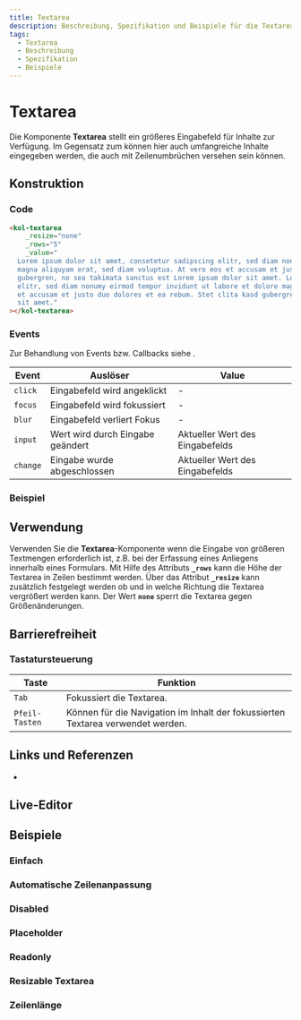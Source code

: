 ```yaml
---
title: Textarea
description: Beschreibung, Spezifikation und Beispiele für die Textarea-Komponente.
tags:
  - Textarea
  - Beschreibung
  - Spezifikation
  - Beispiele
---
```



# Textarea

Die Komponente **Textarea** stellt ein größeres Eingabefeld für Inhalte zur Verfügung. Im Gegensatz zum <kol-link _href="../components/input-text" _label="/docs/components/input-text" _label="InputText"></kol-link> können hier auch umfangreiche Inhalte eingegeben werden, die auch mit Zeilenumbrüchen versehen sein können.

## Konstruktion

### Code

```html
<kol-textarea
	_resize="none"
	_rows="5"
	_value="
  Lorem ipsum dolor sit amet, consetetur sadipscing elitr, sed diam nonumy eirmod tempor invidunt ut labore et dolore
  magna aliquyam erat, sed diam voluptua. At vero eos et accusam et justo duo dolores et ea rebum. Stet clita kasd
  gubergren, no sea takimata sanctus est Lorem ipsum dolor sit amet. Lorem ipsum dolor sit amet, consetetur sadipscing
  elitr, sed diam nonumy eirmod tempor invidunt ut labore et dolore magna aliquyam erat, sed diam voluptua. At vero eos
  et accusam et justo duo dolores et ea rebum. Stet clita kasd gubergren, no sea takimata sanctus est Lorem ipsum dolor
  sit amet."
></kol-textarea>
```

### Events

Zur Behandlung von Events bzw. Callbacks siehe <kol-link _label="Events" _href="../concepts/events" />.

| Event    | Auslöser                         | Value                           |
|----------|----------------------------------|---------------------------------|
| `click`  | Eingabefeld wird angeklickt      | -                               |
| `focus`  | Eingabefeld wird fokussiert      | -                               |
| `blur`   | Eingabefeld verliert Fokus       | -                               |
| `input`  | Wert wird durch Eingabe geändert | Aktueller Wert des Eingabefelds |
| `change` | Eingabe wurde abgeschlossen      | Aktueller Wert des Eingabefelds |

### Beispiel

<kol-textarea _resize="none" _rows="5" _value="Lorem ipsum dolor sit amet, consetetur sadipscing elitr, sed diam nonumy eirmod tempor invidunt ut labore et dolore magna aliquyam erat, sed diam voluptua. At vero eos et accusam et justo duo dolores et ea rebum. Stet clita kasd gubergren, no sea takimata sanctus est Lorem ipsum dolor sit amet. Lorem ipsum dolor sit amet, consetetur sadipscing elitr, sed diam nonumy eirmod tempor invidunt ut labore et dolore magna aliquyam erat, sed diam voluptua. At vero eos et accusam et justo duo dolores et ea rebum. Stet clita kasd gubergren, no sea takimata sanctus est Lorem ipsum dolor sit amet.">
</kol-textarea>

## Verwendung

Verwenden Sie die **Textarea**-Komponente wenn die Eingabe von größeren Textmengen erforderlich ist, z.B. bei der Erfassung eines Anliegens innerhalb eines Formulars.
Mit Hilfe des Attributs **`_rows`** kann die Höhe der Textarea in Zeilen bestimmt werden.
Über das Attribut **`_resize`** kann zusätzlich festgelegt werden ob und in welche Richtung die Textarea vergrößert werden kann. Der Wert **`none`** sperrt die Textarea gegen Größenänderungen.

<!--### Best practices

### Anwendungsfälle-->

## Barrierefreiheit

### Tastatursteuerung

| Taste          | Funktion                                                                        |
| -------------- | ------------------------------------------------------------------------------- |
| `Tab`          | Fokussiert die Textarea.                                                        |
| `Pfeil-Tasten` | Können für die Navigation im Inhalt der fokussierten Textarea verwendet werden. |

## Links und Referenzen

- <kol-link _href="https://medium.com/@gavyn/til-autofocus-inputs-are-an-accessibility-problem-32ced60c3109" _target="_blank"></kol-link>

<Readme />

<ExampleLink component="textarea" />

## Live-Editor

<LiveEditorCompact component="textarea" />

## Beispiele

### Einfach

<Configurator component="textarea" sample="basic" />

### Automatische Zeilenanpassung

<Configurator component="textarea" sample="adjust-height" />

### Disabled

<Configurator component="textarea" sample="disabled" />

### Placeholder

<Configurator component="textarea" sample="placeholder" />

### Readonly

<Configurator component="textarea" sample="readonly" />

### Resizable Textarea

<Configurator component="textarea" sample="resize" />

### Zeilenlänge

<Configurator component="textarea" sample="rows" />
